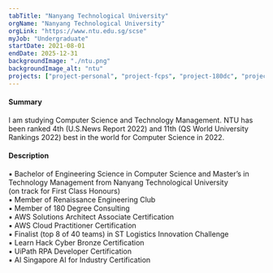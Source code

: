 ```yaml
---
tabTitle: "Nanyang Technological University"
orgName: "Nanyang Technological University"
orgLink: "https://www.ntu.edu.sg/scse"
myJob: "Undergraduate"
startDate: 2021-08-01
endDate: 2025-12-31
backgroundImage: "./ntu.png"
backgroundImage_alt: "ntu"
projects: ["project-personal", "project-fcps", "project-180dc", "project-magorium"]
---
```


<h4>Summary</h4>
I am studying Computer Science and Technology Management. 
NTU has been ranked 4th (U.S.News Report 2022) 
and 11th (QS World University Rankings 2022) best in the world
for Computer Science in 2022.

<h4>Description</h4>
▪ Bachelor of Engineering Science in Computer Science and Master’s in Technology Management from Nanyang Technological University <br/>
(on track for First Class Honours) <br/>
▪ Member of Renaissance Engineering Club <br/>
▪ Member of 180 Degree Consulting <br/>
▪ AWS Solutions Architect Associate Certification <br/>
▪ AWS Cloud Practitioner Certification <br/>
▪ Finalist (top 8 of 40 teams) in ST Logistics Innovation Challenge <br/>
▪ Learn Hack Cyber Bronze Certification <br/>
▪ UiPath RPA Developer Certification <br/>
▪ AI Singapore AI for Industry Certification